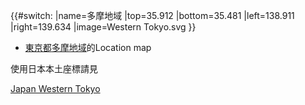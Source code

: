 {{#switch:{{{1}}}
|name=多摩地域
|top=35.912
|bottom=35.481
|left=138.911
|right=139.634
|image=Western Tokyo.svg
}}<noinclude>{{Location map/Info|Japan Western Tokyo}}
*[[東京都]][[多摩地域]]的Location map

使用日本本土座標請見{{tl|Location map Japan}}

[[Category:日本地理位置圖模板|Japan Western Tokyo]]
</noinclude>